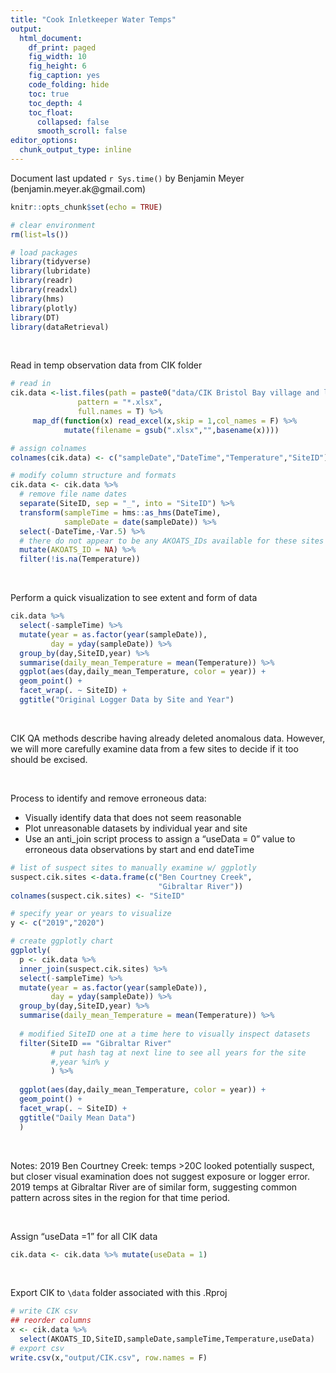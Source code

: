 ```yaml
---
title: "Cook Inletkeeper Water Temps"
output:
  html_document: 
    df_print: paged
    fig_width: 10
    fig_height: 6
    fig_caption: yes
    code_folding: hide
    toc: true
    toc_depth: 4
    toc_float:
      collapsed: false
      smooth_scroll: false
editor_options: 
  chunk_output_type: inline
---
```


Document last updated `r Sys.time()` by Benjamin Meyer (benjamin.meyer.ak@gmail.com)

```r
knitr::opts_chunk$set(echo = TRUE)

# clear environment
rm(list=ls())

# load packages
library(tidyverse)
library(lubridate)
library(readr)
library(readxl)
library(hms)
library(plotly)
library(DT)
library(dataRetrieval)
```

<br>

Read in temp observation data from CIK folder
```r
# read in
cik.data <-list.files(path = paste0("data/CIK Bristol Bay village and lodge sites"),
               pattern = "*.xlsx", 
               full.names = T) %>%
     map_df(function(x) read_excel(x,skip = 1,col_names = F) %>% 
            mutate(filename = gsub(".xlsx","",basename(x))))

# assign colnames
colnames(cik.data) <- c("sampleDate","DateTime","Temperature","SiteID") 

# modify column structure and formats
cik.data <- cik.data %>%
  # remove file name dates
  separate(SiteID, sep = "_", into = "SiteID") %>%
  transform(sampleTime = hms::as_hms(DateTime),
            sampleDate = date(sampleDate)) %>%
  select(-DateTime,-Var.5) %>%
  # there do not appear to be any AKOATS_IDs available for these sites yet
  mutate(AKOATS_ID = NA) %>%
  filter(!is.na(Temperature))


```

<br>

Perform a quick visualization to see extent and form of data
```r
cik.data %>%
  select(-sampleTime) %>%
  mutate(year = as.factor(year(sampleDate)),
         day = yday(sampleDate)) %>%
  group_by(day,SiteID,year) %>%
  summarise(daily_mean_Temperature = mean(Temperature)) %>%
  ggplot(aes(day,daily_mean_Temperature, color = year)) +
  geom_point() +
  facet_wrap(. ~ SiteID) +
  ggtitle("Original Logger Data by Site and Year")

```
<br>

CIK QA methods describe having already deleted anomalous data.  However, we will more carefully examine data from a few sites to decide if it too should be excised.

<br>

Process to identify and remove erroneous data:

* Visually identify data that does not seem reasonable
* Plot unreasonable datasets by individual year and site
* Use an anti_join script process to assign a "useData = 0" value to erroneous data observations by start and end dateTime

```r

# list of suspect sites to manually examine w/ ggplotly 
suspect.cik.sites <-data.frame(c("Ben Courtney Creek",
                                 "Gibraltar River"))
colnames(suspect.cik.sites) <- "SiteID"

# specify year or years to visualize
y <- c("2019","2020")

# create ggplotly chart
ggplotly(
  p <- cik.data %>%
  inner_join(suspect.cik.sites) %>%
  select(-sampleTime) %>%
  mutate(year = as.factor(year(sampleDate)),
         day = yday(sampleDate)) %>%
  group_by(day,SiteID,year) %>%
  summarise(daily_mean_Temperature = mean(Temperature)) %>%
  
  # modified SiteID one at a time here to visually inspect datasets
  filter(SiteID == "Gibraltar River"
         # put hash tag at next line to see all years for the site
         #,year %in% y
         ) %>%
  
  ggplot(aes(day,daily_mean_Temperature, color = year)) +
  geom_point() +
  facet_wrap(. ~ SiteID) +
  ggtitle("Daily Mean Data")
  )

```

<br>

Notes: 2019 Ben Courtney Creek: temps >20C looked potentially suspect, but closer visual examination does not suggest exposure or logger error.  2019 temps at Gibraltar River are of similar form, suggesting common pattern across sites in the region for that time period.

<br>

Assign "useData =1" for all CIK data
```r
cik.data <- cik.data %>% mutate(useData = 1)
```

<br>

Export CIK to `\data` folder associated with this .Rproj
```r
# write CIK csv
## reorder columns
x <- cik.data %>% 
  select(AKOATS_ID,SiteID,sampleDate,sampleTime,Temperature,useData)
# export csv
write.csv(x,"output/CIK.csv", row.names = F)

```

